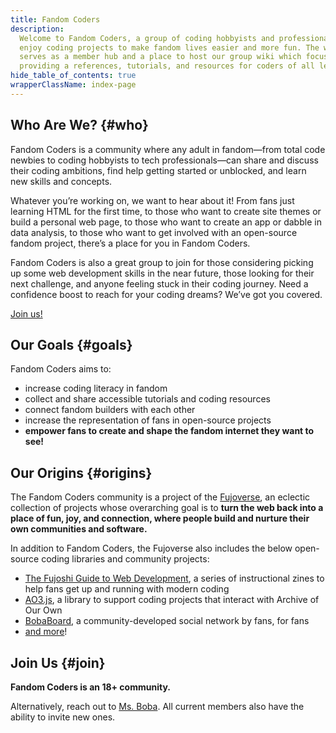 ```yaml
---
title: Fandom Coders
description:
  Welcome to Fandom Coders, a group of coding hobbyists and professionals who
  enjoy coding projects to make fandom lives easier and more fun. The website
  serves as a member hub and a place to host our group wiki which focuses on
  providing a references, tutorials, and resources for coders of all levels.
hide_table_of_contents: true
wrapperClassName: index-page
---
```



<HomepageHeader />

## Who Are We? {#who}

Fandom Coders is a community where any adult in fandom—from total code newbies
to coding hobbyists to tech professionals—can share and discuss their coding
ambitions, find help getting started or unblocked, and learn new skills and
concepts.

Whatever you’re working on, we want to hear about it! From fans just learning
HTML for the first time, to those who want to create site themes or build a
personal web page, to those who want to create an app or dabble in data
analysis, to those who want to get involved with an open-source fandom project,
there’s a place for you in Fandom Coders.

Fandom Coders is also a great group to join for those considering picking up
some web development skills in the near future, those looking for their next
challenge, and anyone feeling stuck in their coding journey. Need a confidence
boost to reach for your coding dreams? We’ve got you covered.

[Join us!](#join)

## Our Goals {#goals}

Fandom Coders aims to:

- increase coding literacy in fandom
- collect and share accessible tutorials and coding resources
- connect fandom builders with each other
- increase the representation of fans in open-source projects
- **empower fans to create and shape the fandom internet they want to see!**

## Our Origins {#origins}

The Fandom Coders community is a project of the
[Fujoverse](https://www.essentialrandomness.com/posts/enter-the-fujoverse), an
eclectic collection of projects whose overarching goal is to **turn the web back
into a place of fun, joy, and connection, where people build and nurture their
own communities and software.**

In addition to Fandom Coders, the Fujoverse also includes the below open-source
coding libraries and community projects:

- [The Fujoshi Guide to Web Development](https://www.fujoweb.dev/), a series of instructional zines to
  help fans get up and running with modern coding
- [AO3.js](https://github.com/Fandom-Coders/AO3.js), a library to support coding projects that interact with Archive of Our
  Own
- [BobaBoard](https://www.bobaboard.com/), a community-developed social network by fans, for fans
- [and more](https://www.essentialrandomness.com/projects)!

## Join Us {#join}

**Fandom Coders is an 18+ community.**

<JoinUsForm />

Alternatively, reach out to [Ms. Boba](https://www.essentialrandomness.com/). All current members also have
the ability to invite new ones.
